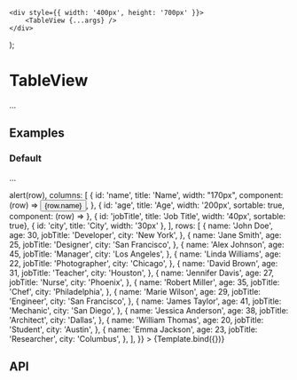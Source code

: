 
    <div style={{ width: '400px', height: '700px' }}>
        <TableView {...args} />
    </div>
);

<Meta title="Components/TableView" component={TableView} />

# TableView

...

## Examples

### Default

...

<Canvas>
    <Story
        name="Default"
        args={{
            initialSearchTerm: 'John',
            onRowClick: (row) => alert(row),
            columns: [
                {
                    id: 'name',
                    title: 'Name',
                    width: "170px",
                    component: (row) => <button>{row.name}</button>,
                },
                { id: 'age', title: 'Age', width: '200px', sortable: true, component: (row) => <Badge label={row.age}/> },
                { id: 'jobTitle', title: 'Job Title', width: '40px', sortable: true},
                { id: 'city', title: 'City', width: '30px' },
            ],
            rows: [
                {
                    name: 'John Doe',
                    age: 30,
                    jobTitle: 'Developer',
                    city: 'New York',
                },
                {
                    name: 'Jane Smith',
                    age: 25,
                    jobTitle: 'Designer',
                    city: 'San Francisco',
                },
                {
                    name: 'Alex Johnson',
                    age: 45,
                    jobTitle: 'Manager',
                    city: 'Los Angeles',
                },
                {
                    name: 'Linda Williams',
                    age: 22,
                    jobTitle: 'Photographer',
                    city: 'Chicago',
                },
                {
                    name: 'David Brown',
                    age: 31,
                    jobTitle: 'Teacher',
                    city: 'Houston',
                },
                {
                    name: 'Jennifer Davis',
                    age: 27,
                    jobTitle: 'Nurse',
                    city: 'Phoenix',
                },
                {
                    name: 'Robert Miller',
                    age: 35,
                    jobTitle: 'Chef',
                    city: 'Philadelphia',
                },
                {
                    name: 'Marie Wilson',
                    age: 29,
                    jobTitle: 'Engineer',
                    city: 'San Francisco',
                },
                {
                    name: 'James Taylor',
                    age: 41,
                    jobTitle: 'Mechanic',
                    city: 'San Diego',
                },
                {
                    name: 'Jessica Anderson',
                    age: 38,
                    jobTitle: 'Architect',
                    city: 'Dallas',
                },
                {
                    name: 'William Thomas',
                    age: 20,
                    jobTitle: 'Student',
                    city: 'Austin',
                },
                {
                    name: 'Emma Jackson',
                    age: 23,
                    jobTitle: 'Researcher',
                    city: 'Columbus',
                },
            ],
        }}
    >
        {Template.bind({})}
    </Story>
</Canvas>

## API

<ArgsTable of={TableView} />
